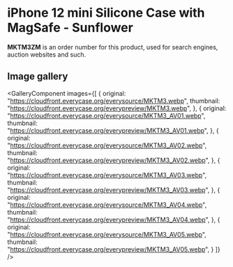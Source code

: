 
# iPhone 12 mini Silicone Case with MagSafe - Sunflower

<Callout type='info' emoji='👉🏻'>**MKTM3ZM** is an order number for this product, used for search engines, auction websites and such.</Callout>

## Image gallery

<GalleryComponent
    images={[
      {
        original: "https://cloudfront.everycase.org/everysource/MKTM3.webp",
        thumbnail: "https://cloudfront.everycase.org/everypreview/MKTM3.webp",
      },
      {
        original: "https://cloudfront.everycase.org/everysource/MKTM3_AV01.webp",
        thumbnail: "https://cloudfront.everycase.org/everypreview/MKTM3_AV01.webp",
      },
      {
        original: "https://cloudfront.everycase.org/everysource/MKTM3_AV02.webp",
        thumbnail: "https://cloudfront.everycase.org/everypreview/MKTM3_AV02.webp",
      },
      {
        original: "https://cloudfront.everycase.org/everysource/MKTM3_AV03.webp",
        thumbnail: "https://cloudfront.everycase.org/everypreview/MKTM3_AV03.webp",
      },
      {
        original: "https://cloudfront.everycase.org/everysource/MKTM3_AV04.webp",
        thumbnail: "https://cloudfront.everycase.org/everypreview/MKTM3_AV04.webp",
      },
      {
        original: "https://cloudfront.everycase.org/everysource/MKTM3_AV05.webp",
        thumbnail: "https://cloudfront.everycase.org/everypreview/MKTM3_AV05.webp",
      }
    ]}
  />
